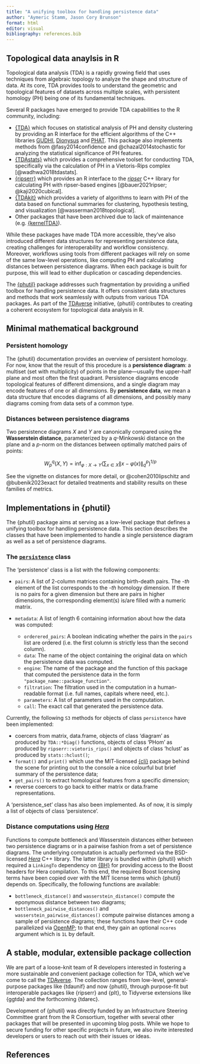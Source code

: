 ```yaml
---
title: "A unifying toolbox for handling persistence data"
author: "Aymeric Stamm, Jason Cory Brunson"
format: html
editor: visual
bibliography: references.bib
---
```


## Topological data anaylsis in R

Topological data analysis (TDA) is a rapidly growing field that uses techniques from algebraic topology to analyze the shape and structure of data. At its core, TDA provides tools to understand the geometric and topological features of datasets across multiple scales, with persistent homology (PH) being one of its fundamental techniques.

Several R packages have emerged to provide TDA capabilities to the R community, including:

-   [{TDA}](https://cran.r-project.org/package=TDA) which focuses on statistical analysis of PH and density clustering by providing an R interface for the efficient algorithms of the C++ libraries [GUDHI](https://project.inria.fr/gudhi/software/), [Dionysus](https://www.mrzv.org/software/dionysus/) and [PHAT](https://bitbucket.org/phat-code/phat/). This package also implements methods from @fasy2014confidence and @chazal2014stochastic for analyzing the statistical significance of PH features.
-   [{TDAstats}](https://cran.r-project.org/package=TDAstats) which provides a comprehensive toolset for conducting TDA, specifically via the calculation of PH in a Vietoris-Rips complex [@wadhwa2018tdastats].
-   [{ripserr}](https://cran.r-project.org/package=ripserr) which provides an R interface to the [*ripser*](https://github.com/Ripser/ripser) C++ library for calculating PH with ripser-based engines [@bauer2021ripser; @kaji2020cubical].
-   [{TDAkit}](https://cran.r-project.org/package=TDAkit) which provides a variety of algorithms to learn with PH of the data based on functional summaries for clustering, hypothesis testing, and visualization [@wasserman2018topological].
-   Other packages that have been archived due to lack of maintenance (e.g. [{kernelTDA}](https://cran.r-project.org/package=kernelTDA)).

While these packages have made TDA more accessible, they've also introduced different data structures for representing persistence data, creating challenges for interoperability and workflow consistency.
Moreover, workflows using tools from different packages will rely on some of the same low-level operations, like computing PH and calculating distances between persistence diagrams.
When each package is built for purpose, this will lead to either duplication or cascading dependencies.

The [{phutil}](https://tdaverse.github.io/phutil/) package addresses such fragmentation by providing a unified toolbox for handling persistence data. It offers consistent data structures and methods that work seamlessly with outputs from various TDA packages. As part of the [TDAverse](https://github.com/tdaverse) initiative, {phutil} contributes to creating a coherent ecosystem for topological data analysis in R.

## Minimal mathematical background

### Persistent homology

The {phutil} documentation provides an overview of persistent homology.
For now, know that the result of this procedure is a **persistence diagram**: a multiset (set with multiplicity) of points in the plane---usually the upper-half plane and most often the first quadrant.
Persistence diagrams encode topological features of different dimensions, and a single diagram may encode features of one or all dimensions.
By **persistence data**, we mean a data structure that encodes diagrams of all dimensions, and possibly many diagrams coming from data sets of a common type.

### Distances between persistence diagrams

Two persistence diagrams $X$ and $Y$ are canonically compared using the **Wasserstein distance**, parameterized by a $q$-Minkowski distance on the plane and a $p$-norm on the distances between optimally matched pairs of points:

$$ W_p^q(X,Y) = \inf_{\varphi : X \to Y}{\left( \sum_{x \in X}{{\lVert
x-\varphi(x) \rVert_q}^p} \right)^{1/p}} $$

See the vignette on distances for more detail, or @cohen2010lipschitz and @bubenik2023exact for detailed treatments and stability results on these families of metrics.

## Implementations in {phutil}

The {phutil} package aims at serving as a low-level package that defines a unifying toolbox for handling persistence data. This section describes the classes that have been implemented to handle a single persistence diagram as well as a set of persistence diagrams.

### The [`persistence`](https://tdaverse.github.io/phutil/reference/persistence.html) class

The 'persistence' class is a list with the following components:

-   `pairs`: A list of 2-column matrices containing birth-death pairs. The \eqn{i}-*th* element of the list corresponds to the \eqn{(i-1)}-*th* homology dimension. If there is no pairs for a given dimension but there are pairs in higher dimensions, the corresponding element(s) is/are filled with a \eqn{0 \times 2} numeric matrix.

-   `metadata`: A list of length 6 containing information about how the data was computed:

    -   `orderered_pairs`: A boolean indicating whether the pairs in the `pairs` list are ordered (i.e. the first column is strictly less than the second column).
    -   `data`: The name of the object containing the original data on which the persistence data was computed.
    -   `engine`: The name of the package and the function of this package that computed the persistence data in the form `"package_name::package_function"`.
    -   `filtration`: The filtration used in the computation in a human-readable format (i.e. full names, capitals where need, etc.).
    -   `parameters`: A list of parameters used in the computation.
    -   `call`: The exact call that generated the persistence data.

Currently, the following `S3` methods for objects of class `persistence` have been implemented:

-   coercers from matrix, data.frame, objects of class 'diagram' as produced by `TDA::*Diag()` functions, objects of class 'PHom' as produced by `ripserr::vietoris_rips()` and objects of class 'hclust' as produced by `stats::hclust()`;
-   `format()` and `print()` which use the MIT-licensed [{cli}](https://cli.r-lib.org) package behind the scene for printing out to the console a nice colourful but brief summary of the persistence data;
-   `get_pairs()` to extract homological features from a specific dimension;
-   reverse coercers to go back to either matrix or data.frame representations.

A 'persistence_set' class has also been implemented. As of now, it is simply a list of objects of class 'persistence'.

### Distance computations using [*Hera*](https://github.com/anigmetov/hera)

Functions to compute bottleneck and Wasserstein distances either between two persistence diagrams or in a pairwise fashion from a set of persistence diagrams. The underlying computation is actually performed via the BSD-licensed [*Hera*](https://github.com/anigmetov/hera) C++ library. The latter library is bundled within {phutil} which required a `LinkingTo` dependency on [{BH}](https://dirk.eddelbuettel.com/code/bh.html) for providing access to the Boost headers for Hera compilation. To this end, the required Boost licensing terms have been copied over with the MIT license terms which {phutil} depends on. Specifically, the following functions are available:

-   `bottleneck_distance()` and `wasserstein_distance()` compute the eponymous distance between two diagrams;
-   `bottleneck_pairwise_distances()` and `wasserstein_pairwise_distances()` compute pairwise distances among a sample of persistence diagrams; these functions have their C++ code parallelized via [OpenMP](https://www.openmp.org); to that end, they gain an optional `ncores` argument which is `1L` by default.

## A stable, modular, extensible package collection

We are part of a loose-knit team of R developers interested in fostering a more sustainable and convenient package collection for TDA, which we've come to call the [TDAverse](https://github.com/tdaverse).
The collection ranges from low-level, general-purpose packages like {tdaunif} and now {phutil}, through purpose-fit but interoperable packages like {ripserr} and {plt}, to Tidyverse extensions like {ggtda} and the forthcoming {tdarec}.

Development of {phutil} was directly funded by an Infrastructure Steering Committee grant from the R Consortium, together with several other packages that will be presented in upcoming blog posts.
While we hope to secure funding for other specific projects in future, we also invite interested developers or users to reach out with their issues or ideas.

## References
